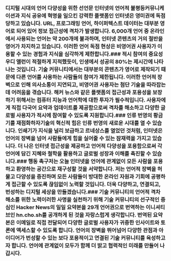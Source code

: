 
<Steps>

### 디지털 시대의 언어 다양성을 위한 선언문 인터넷의 언어적 불평등커뮤니케이션과 지식 공유에 혁명을 일으킨 강력한 플랫폼인 인터넷은 영미권에 독점 당하고 있습니다. URL, 프로그래밍 언어, 하이퍼텍스트 데이터는 대부분 영어로 되어 있어 정보 접근성에 격차가 발생합니다. 6,000개 언어 중 온라인에서 사용되는 언어는 약 200개에 불과하며, 인터넷 콘텐츠의 거의 절반을 영어가 차지하고 있습니다. 이러한 언어 독점 현상은 비영어권 사용자가 이용할 수 있는 경험과 지식을 심각하게 제한합니다.### 적시 참여의 중요성우디 앨런이 적절하게 지적했듯이, 인생에서 성공의 80%는 제시간에 나타나는 것입니다. 기술 커뮤니티에서는 대부분의 콘텐츠가 영어로 제작되기 때문에 다른 언어를 사용하는 사람들의 참여가 제한됩니다. 이러한 언어적 장벽으로 인해 의사소통이 지연되고, 비영어권 사용자는 첨단 기술을 따라잡는 데 어려움을 겪습니다. 해커 뉴스와 같은 플랫폼의 접근성과 포용성을 보장하기 위해서는 컴퓨터 지능과 언어학에 대한 투자가 필수적입니다. 사용자에게 직접 다국어 요약과 업데이트를 제공함으로써 격차를 해소하고 다양한 글로벌 사용자가 적시에 참여할 수 있도록 지원합니다.### 인류 번영의 황금기를 재점화하자기술의 혁신적 힘은 인류 번영의 새로운 시대를 열 수 있습니다. 인쇄기가 지식을 널리 보급하고 르네상스를 열었던 것처럼, 인터넷은 언어의 장벽을 넘어 사람들에게 힘을 실어줄 수 있는 잠재력을 가지고 있습니다. 더 나은 인터넷 접근성을 제공하고 언어적 다양성을 포용함으로써 각 언어에 담긴 지혜와 철학을 활용하고 글로벌 성장과 이해를 촉진할 수 있습니다.### 행동 촉구저는 오늘 인터넷을 언어에 관계없이 모든 사람을 포용하고 환영하는 공간으로 재구성할 것을 서약합니다. 저는 언어적 장벽을 허물고 다양성을 증진하며 모든 사람들이 방대한 온라인 자원과 기회에 공평하게 접근할 수 있도록 끊임없이 노력할 것입니다. 더욱 다양하고, 연결되고, 번성하는 디지털 세상을 만들겠습니다.### 기술 커뮤니티의 언어적 격차 해소를 위한 노력이러한 사명을 실천하기 위해 기술 커뮤니티의 선구적인 중심인 Hacker News의 일일 요약본을 29개 언어권으로 번역하는 이니셔티브인 hn.cho.sh를 공개하게 된 것을 자랑스럽게 생각합니다. 번역된 요약본은 이메일로 직접 전달되어 다양한 글로벌 사용자가 귀중한 인사이트와 토론에 액세스할 수 있도록 합니다. 언어의 장벽을 뛰어넘어 다양한 관점과 아이디어가 번성할 수 있는 보다 포용적이고 연결된 기술 커뮤니티를 육성하고자 합니다. 언어에 관계없이 모두가 함께 더 밝고 협력적인 미래를 만들어 나갑시다.</Steps>
